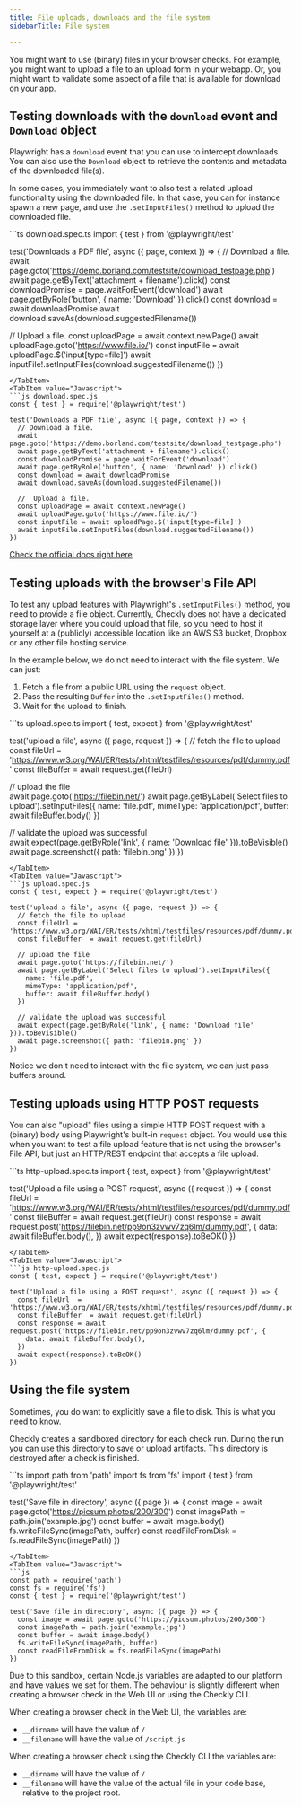 ```yaml
---
title: File uploads, downloads and the file system
sidebarTitle: File system

---
```


You might want to use (binary) files in your browser checks. For example, you might want to upload a file to an upload 
form in your webapp. Or, you might want to validate some aspect of a file that is available for download on your
app.

## Testing downloads with the `download` event and `Download` object

Playwright has a `download` event that you can use to intercept downloads. You can also use the `Download` object to retrieve
the contents and metadata of the downloaded file(s). 

In some cases, you immediately want to also test a related upload functionality using the downloaded file. In that case, 
you can for instance spawn a new page, and use the `.setInputFiles()` method to upload the downloaded file.

<Tabs>
<TabItem value="Typescript">
```ts download.spec.ts
import { test } from '@playwright/test'

test('Downloads a PDF file', async ({ page, context }) => {
  // Download a file.
  await page.goto('https://demo.borland.com/testsite/download_testpage.php')
  await page.getByText('attachment + filename').click()
  const downloadPromise = page.waitForEvent('download')
  await page.getByRole('button', { name: 'Download' }).click()
  const download = await downloadPromise
  await download.saveAs(download.suggestedFilename())
  
  //  Upload a file.
  const uploadPage = await context.newPage()
  await uploadPage.goto('https://www.file.io/')
  const inputFile = await uploadPage.$('input[type=file]')
  await inputFile!.setInputFiles(download.suggestedFilename())
})
```
</TabItem>
<TabItem value="Javascript">
```js download.spec.js
const { test } = require('@playwright/test')

test('Downloads a PDF file', async ({ page, context }) => {
  // Download a file.
  await page.goto('https://demo.borland.com/testsite/download_testpage.php')
  await page.getByText('attachment + filename').click()
  const downloadPromise = page.waitForEvent('download')
  await page.getByRole('button', { name: 'Download' }).click()
  const download = await downloadPromise
  await download.saveAs(download.suggestedFilename())

  //  Upload a file.
  const uploadPage = await context.newPage()
  await uploadPage.goto('https://www.file.io/')
  const inputFile = await uploadPage.$('input[type=file]')
  await inputFile.setInputFiles(download.suggestedFilename())  
})
```
</TabItem>
</Tabs>

[Check the official docs right here](https://playwright.dev/docs/downloads)

## Testing uploads with the browser's File API

To test any upload features with Playwright's `.setInputFiles()` method, you need to provide a file object. Currently,
Checkly does not have a dedicated storage layer where you could upload that file, so you need to host it yourself at a (publicly)
accessible location like an AWS S3 bucket, Dropbox or any other file hosting service.

In the example below, we do not need to interact with the file system. We can just:

1. Fetch a file from a public URL using the `request` object.
2. Pass the resulting `Buffer` into the `.setInputFiles()` method.
3. Wait for the upload to finish.

<Tabs>
<TabItem value="Typescript">
```ts upload.spec.ts
import { test, expect } from '@playwright/test'

test('upload a file', async ({ page, request }) => {
  // fetch the file to upload  
  const fileUrl = 'https://www.w3.org/WAI/ER/tests/xhtml/testfiles/resources/pdf/dummy.pdf'
  const fileBuffer  = await request.get(fileUrl)
    
  // upload the file  
  await page.goto('https://filebin.net/')
  await page.getByLabel('Select files to upload').setInputFiles({
    name: 'file.pdf',
    mimeType: 'application/pdf',
    buffer: await fileBuffer.body()
  })
    
  // validate the upload was successful  
  await expect(page.getByRole('link', { name: 'Download file' })).toBeVisible()
  await page.screenshot({ path: 'filebin.png' })
})
```
</TabItem>
<TabItem value="Javascript">
```js upload.spec.js
const { test, expect } = require('@playwright/test')

test('upload a file', async ({ page, request }) => {
  // fetch the file to upload
  const fileUrl = 'https://www.w3.org/WAI/ER/tests/xhtml/testfiles/resources/pdf/dummy.pdf'
  const fileBuffer  = await request.get(fileUrl)

  // upload the file  
  await page.goto('https://filebin.net/')
  await page.getByLabel('Select files to upload').setInputFiles({
    name: 'file.pdf',
    mimeType: 'application/pdf',
    buffer: await fileBuffer.body()
  })
  
  // validate the upload was successful
  await expect(page.getByRole('link', { name: 'Download file' })).toBeVisible()
  await page.screenshot({ path: 'filebin.png' })
})
```
</TabItem>
</Tabs>

Notice we don't need to interact with the file system, we can just pass buffers around.

## Testing uploads using HTTP POST requests

You can also "upload" files using a simple HTTP POST request with a (binary) body using Playwright's built-in `request` object.
You would use this when you want to test a file upload feature that is not using the browser's File API, but just an HTTP/REST endpoint
that accepts a file upload.

<Tabs>
<TabItem value="Typescript">
```ts http-upload.spec.ts
import { test, expect } from '@playwright/test'

test('Upload a file using a POST request', async ({ request }) => {
  const fileUrl  = 'https://www.w3.org/WAI/ER/tests/xhtml/testfiles/resources/pdf/dummy.pdf'
  const fileBuffer  = await request.get(fileUrl)
  const response = await request.post('https://filebin.net/pp9on3zvwv7zq6lm/dummy.pdf', {
    data: await fileBuffer.body(),
  })
  await expect(response).toBeOK()
})
```
</TabItem>
<TabItem value="Javascript">
```js http-upload.spec.js
const { test, expect } = require('@playwright/test')

test('Upload a file using a POST request', async ({ request }) => {
  const fileUrl  = 'https://www.w3.org/WAI/ER/tests/xhtml/testfiles/resources/pdf/dummy.pdf'
  const fileBuffer  = await request.get(fileUrl)
  const response = await request.post('https://filebin.net/pp9on3zvwv7zq6lm/dummy.pdf', {
    data: await fileBuffer.body(),
  })
  await expect(response).toBeOK()
})
```
</TabItem>
</Tabs>
  
## Using the file system
Sometimes, you do want to explicitly save a file to disk. This is what you need to know.

Checkly creates a sandboxed directory for each check run. During the run you can use this directory to save or upload
artifacts. This directory is destroyed after a check is finished.

<Tabs>
<TabItem value="Typescript">
```ts
import path from 'path'
import fs from 'fs'
import { test } from '@playwright/test'

test('Save file in directory', async ({ page }) => {
  const image = await page.goto('https://picsum.photos/200/300')
  const imagePath = path.join('example.jpg')
  const buffer = await image.body()
  fs.writeFileSync(imagePath, buffer)
  const readFileFromDisk = fs.readFileSync(imagePath)
})
```
</TabItem>
<TabItem value="Javascript">
```js
const path = require('path')
const fs = require('fs')
const { test } = require('@playwright/test')

test('Save file in directory', async ({ page }) => {
  const image = await page.goto('https://picsum.photos/200/300')
  const imagePath = path.join('example.jpg')
  const buffer = await image.body()
  fs.writeFileSync(imagePath, buffer)
  const readFileFromDisk = fs.readFileSync(imagePath)
})
```
</TabItem>
</Tabs>

Due to this sandbox, certain Node.js variables are adapted to our platform and have values we set for them. The behaviour
is slightly different when creating a browser check in the Web UI or using the Checkly CLI.

When creating a browser check in the Web UI, the variables are:

* `__dirname` will have the value of `/`
* `__filename` will have the value of `/script.js`

When creating a browser check using the Checkly CLI the variables are:

* `__dirname` will have the value of `/`
* `__filename` will have the value of the actual file in your code base, relative to the project root.
